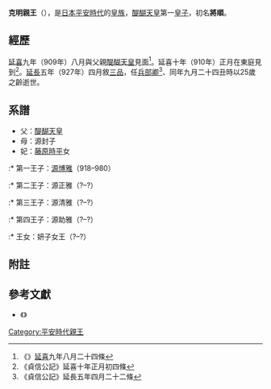 {{東亞男性歷史人物
|名稱 =克明親王
|身份 =日本[[親王_(東亞)|親王]]
|國家 =[[日本|日本]]
|時代 =[[平安時代|平安時代]]
|姓 =
|名 =克明
|別名 =將順
|封爵 =[[親王|親王]]
|出生日期 =[[延喜|延喜]]三年（903年）f
|逝世日期 =[[延長_(醍醐天皇)|延長]]五年九月二十四（927年10月22日（25歲））
|父親 = [[醍醐天皇|醍醐天皇]]
|母親 = 源封子
|同胞姊妹 ={{lj|宣子内親王|宣子内親王}}<br>{{lj|靖子内親王|靖子内親王}}
|異母兄弟 ={{lj|常明親王|常明親王}}<br>{{lj|式明親王|式明親王}}<br>{{lj|有明親王|有明親王}}<br>[[朱雀天皇|朱雀天皇]]<br>[[村上天皇|村上天皇]]<br>[[保明親王|保明親王]]<br>{{lj|代明親王|代明親王}}<br>{{lj|重明親王|重明親王}}<br>{{lj|源高明|源高明}}<br>[[盛明親王|盛明親王]]<br>[[兼明親王|兼明親王]]<br>{{lj|源自明|源自明}}<br>章明親王<br>{{lj|源為明|源為明}}<br>{{lj|源允明|源允明}}
|異母姊妹 =勸子內親王<br>{{lj|慶子内親王|慶子内親王}}<br>{{lj|韶子内親王|韶子内親王}}<br>{{lj|齊子内親王|斉子内親王 (醍醐天皇皇女)}}<br>{{lj|康子内親王|康子内親王}}<br>{{lj|恭子内親王|恭子内親王}}<br>{{lj|婉子内親王|婉子内親王}}<br>{{lj|敏子内親王|敏子内親王}}<br>{{lj|勤子内親王|勤子内親王}}<br>都子內親王<br>{{lj|雅子内親王|雅子内親王}}<br>修子內親王<br>普子內親王<br>{{lj|英子内親王|英子内親王}}<br>源嚴子
|妻之父 =[[藤原時平|藤原時平]]
|子 =[[源博雅|源博雅]]<br>源正雅<br>源清雅<br>源助雅
|女 =妍子女王
}}
{{Japanese|japanese=克明親王|kana=よしあきらしんのう|romaji=Yoshiakira shin nō}}
'''克明親王'''（{{bd|903年||927年|10月22日}}），是[[日本|日本]][[平安時代|平安時代]]的[[皇族|皇族]]，[[醍醐天皇|醍醐天皇]]第一[[皇子|皇子]]，初名'''將順'''。

== 經歷 ==
[[延喜|延喜]]九年（909年）八月與父親[[醍醐天皇|醍醐天皇]]見面<ref>《{{lj|貞信公記|貞信公記}}》[[延喜|延喜]]九年八月二十四條</ref>。延喜十年（910年）正月在{{lj|清涼殿|清涼殿}}東庭見到{{lj|拝儛|拝儛}}<ref>《貞信公記》延喜十年正月初四條</ref>。[[延長_(醍醐天皇)|延長]]五年（927年）四月敘[[品位|三品]]，任[[兵部省|兵部卿]]<ref>《貞信公記》延長五年四月二十二條</ref>、同年九月二十四丑時以25歲之齡逝世。

== 系譜 ==
* 父：[[醍醐天皇|醍醐天皇]] 
* 母：源封子
* 妃：[[藤原時平|藤原時平]]女
:* 第一王子：[[源博雅|源博雅]]（918–980）
:* 第二王子：源正雅（?–?）
:* 第三王子：源清雅（?–?）
:* 第四王子：源助雅（?–?）
:* 王女：妍子女王（?–?）

== 附註 ==
{{Reflist}}

== 參考文獻 ==
*《{{lj|本朝皇胤紹運錄|本朝皇胤紹運録}}》

[[Category:平安時代親王|Category:平安時代親王]]